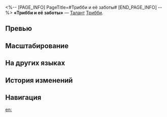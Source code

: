 <%-- [PAGE_INFO]
PageTitle=#Трибби и её заботы#
[END_PAGE_INFO] --%>
{{Навык Инфобокс
|Название         = Трибби и её заботы
|Изображение      = Навык Трибби и её заботы.png
|Персонаж         = Трибби
|Тип              = Талант
|Тэг              = Групповая атака
|УронСтойк        = 5
|ЭнергияГен       = 5
|Энергия          = 
|Длительность     = 
|Описание         = Когда другой персонаж использует сверхспособность, Трибби выполняет {{Доп эффект|бонус-атаку}}, которая наносит всем противникам квантовый урон, равный {{Цвет|Выделенный|9%—19,8%}} от макс. НР Трибби. Этот эффект может сработать для каждого персонажа только 1 раз. Количество срабатываний этого эффекта для других персонажей сбрасывается, когда Трибби использует свою сверхспособность. Если цели становятся побеждены до выполнения {{Доп эффект|бонус-атаки}}, то {{Доп эффект|бонус-атака}} будет направлена на новых вступивших в бой противников.
|Свойство1        = 
|Масштабирование1 = 
}}
'''«Трибби и её заботы»''' — [[Талант]] [[Трибби]].

==Превью==
{{Превью
|Файл = Трибби и её заботы Превью
}}

==Масштабирование==
{{Масштабирование навыка
|9%;9.9%;10.8%;11.7%;12.6%;13.5%;14.63%;15.75%;16.88%;18%;18.9%;19.8%;20.7%;21.6%;22.5%
}}

==На других языках==
{{На других языках
|en   = Busy as Tribbie
|zhs  = 好忙好忙的缇宝
|zht  = 好忙好忙的緹寶
|ja   = どたばたトリビー
|ko   = 트리비는 너무 바빠
|es   = La atareada Tribbie
|fr   = Tribbie à la rescousse
|ru   = Трибби и её заботы
|th   = Busy as Tribbie
|vi   = Tribbie Rất Rất Bận
|de   = Tribbie ist immer beschäftigt
|id   = Busy as Tribbie
|pt   = Tribbie Está Sempre Ocupada
}}

==История изменений==
{{История изменений|3.5}}

==Навигация==
{{Навык Навбокс|Трибби}}

[[en:]]